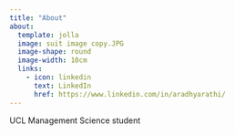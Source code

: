 ```yaml
---
title: "About"
about: 
  template: jolla
  image: suit image copy.JPG
  image-shape: round
  image-width: 10cm
  links: 
    - icon: linkedin
      text: LinkedIn
      href: https://www.linkedin.com/in/aradhyarathi/
---
```


UCL Management Science student
